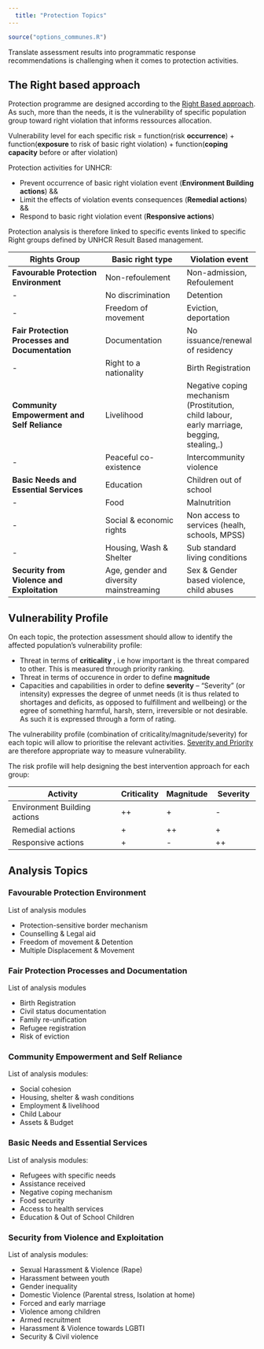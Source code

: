 ```yaml
---
  title: "Protection Topics"
---
```

  
  ```r
source("options_communes.R")
```

Translate assessment results into programmatic response recommendations is challenging when it comes to protection activities. 

## The Right based approach 

Protection programme are designed according to the [Right Based approach](https://en.wikipedia.org/wiki/Rights-based_approach_to_development). As such, more than the needs, it is the vulnerability of specific population group toward right violation that informs ressources allocation.

Vulnerability level for each specific risk =
function(risk **occurrence**) +
function(**exposure** to risk of basic right violation) +
function(**coping capacity** before or after violation)


Protection activities for UNHCR:  

 - Prevent occurrence of basic right violation event (**Environment Building actions**) && 
 - Limit the effects of violation events consequences (**Remedial actions**) && 
 - Respond to basic right violation event  (**Responsive actions**) 


Protection analysis is therefore linked to specific events linked to specific Right groups defined by UNHCR Result Based management.

Rights Group                                    | Basic right type                       | Violation event
----------------------------------------------- |--------------------------------------- | ------------- 
__Favourable Protection Environment__           | Non-refoulement                        | Non-admission, Refoulement
-                                               | No discrimination                      | Detention
-                                               | Freedom of movement                    | Eviction, deportation
__Fair Protection Processes and Documentation__ | Documentation                          | No issuance/renewal of residency
-                                               | Right to a nationality                 | Birth Registration
__Community Empowerment and Self Reliance__     | Livelihood                             | Negative coping mechanism (Prostitution, child labour, early marriage, begging, stealing,.)
-                                               | Peaceful co-existence                  | Intercommunity violence
__Basic Needs and Essential Services__          | Education                              | Children out of school
-                                               | Food                                   | Malnutrition
-                                               | Social & economic rights               | Non access to services (healh, schools, MPSS)
-                                               | Housing, Wash & Shelter                | Sub standard living conditions
__Security from Violence and Exploitation__     | Age, gender and diversity mainstreaming| Sex & Gender based violence, child abuses



## Vulnerability Profile

On each topic, the protection assessment should allow to identify the affected population’s vulnerability profile:

* Threat in terms of   __criticality__ , i.e how important is the threat compared to other. This is measured through priority ranking.
* Threat  in terms of occurence in order to define __magnitude__ 
* Capacities and capabilities in order to define  __severity__ -- "Severity" (or intensity) expresses the degree of unmet needs (it is thus related to shortages and deficits,  as  opposed  to  fulfillment  and  wellbeing) or the egree of something harmful,
harsh, stern, irreversible or not desirable. As such it is expressed through a form of rating.


The vulnerability profile (combination of criticality/magnitude/severity) for each topic will allow to prioritise the relevant activities. [Severity and Priority](http://aldo-benini.org/Level2/HumanitData/Benini_forACAPS_SeverityAndPriority_2013.pdf) are therefore appropriate way to measure vulnerability.

The risk profile will help designing the best intervention approach for each group:

Activity	                     | Criticality |	Magnitude | Severity
------------------------------ |------------ | ---------- |------------ 
Environment Building actions   |  	++       | 	  +       | 	-
Remedial actions               | 	  +        | 	  ++      | 	+
Responsive actions             | 		 +       |     -      | 	++


## Analysis Topics

### Favourable Protection Environment    

List of analysis modules

* Protection-sensitive border mechanism
* Counselling & Legal aid
* Freedom of movement & Detention
* Multiple Displacement & Movement

### Fair Protection Processes and Documentation 

List of analysis modules

* Birth Registration
* Civil status documentation
* Family re-unification
* Refugee registration
* Risk of eviction

### Community Empowerment and Self Reliance 

List of analysis modules:

* Social cohesion
* Housing, shelter & wash conditions
* Employment & livelihood
* Child Labour
* Assets & Budget

### Basic Needs and Essential Services 

List of analysis modules:

* Refugees with specific needs 
* Assistance received
* Negative coping mechanism
* Food security
* Access to health services
* Education & Out of School Children

### Security from Violence and Exploitation

List of analysis modules:

* Sexual Harassment & Violence (Rape) 
* Harassment between youth
* Gender inequality
* Domestic Violence (Parental stress, Isolation at home)
* Forced and early marriage
* Violence among children
* Armed recruitment
* Harassment & Violence towards LGBTI
* Security & Civil violence




